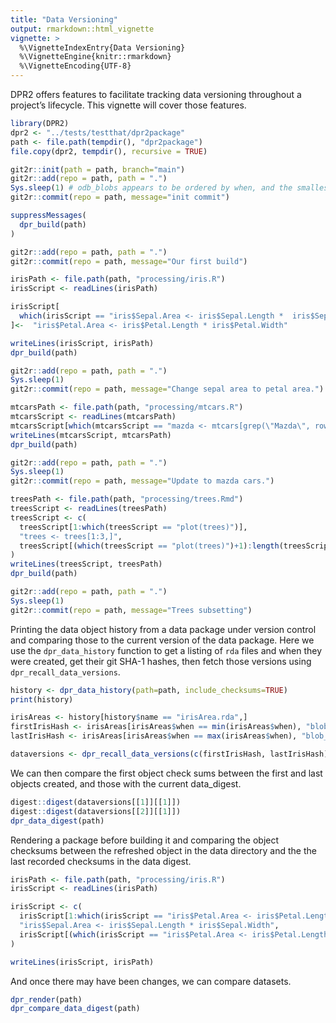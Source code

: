 ```yaml
---
title: "Data Versioning"
output: rmarkdown::html_vignette
vignette: >
  %\VignetteIndexEntry{Data Versioning}
  %\VignetteEngine{knitr::rmarkdown}
  %\VignetteEncoding{UTF-8}
---
```


DPR2 offers features to facilitate tracking data versioning throughout a project's lifecycle. This vignette will cover those features.

```r

library(DPR2)
dpr2 <- "../tests/testthat/dpr2package"
path <- file.path(tempdir(), "dpr2package")
file.copy(dpr2, tempdir(), recursive = TRUE)

git2r::init(path = path, branch="main")
git2r::add(repo = path, path = ".")
Sys.sleep(1) # odb_blobs appears to be ordered by when, and the smallest unit is 1 sec, adding pauses to get correct sorting
git2r::commit(repo = path, message="init commit")

suppressMessages(
  dpr_build(path)
)

git2r::add(repo = path, path = ".")
git2r::commit(repo = path, message="Our first build")

irisPath <- file.path(path, "processing/iris.R")
irisScript <- readLines(irisPath)

irisScript[
  which(irisScript == "iris$Sepal.Area <- iris$Sepal.Length *  iris$Sepal.Width")
]<-  "iris$Petal.Area <- iris$Petal.Length * iris$Petal.Width"

writeLines(irisScript, irisPath)
dpr_build(path)

git2r::add(repo = path, path = ".")
Sys.sleep(1)
git2r::commit(repo = path, message="Change sepal area to petal area.")

mtcarsPath <- file.path(path, "processing/mtcars.R")
mtcarsScript <- readLines(mtcarsPath)
mtcarsScript[which(mtcarsScript == "mazda <- mtcars[grep(\"Mazda\", row.names(mtcars)),]")] <- "mazda <- mtcars[grep(\"Mazda\", row.names(mtcars)),][1]"
writeLines(mtcarsScript, mtcarsPath)
dpr_build(path)

git2r::add(repo = path, path = ".")
Sys.sleep(1)
git2r::commit(repo = path, message="Update to mazda cars.")

treesPath <- file.path(path, "processing/trees.Rmd")
treesScript <- readLines(treesPath)
treesScript <- c(
  treesScript[1:which(treesScript == "plot(trees)")],
  "trees <- trees[1:3,]",
  treesScript[(which(treesScript == "plot(trees)")+1):length(treesScript)]
)
writeLines(treesScript, treesPath)
dpr_build(path)

git2r::add(repo = path, path = ".")
Sys.sleep(1)
git2r::commit(repo = path, message="Trees subsetting")

```

Printing the data object history from a data package under version control and comparing those to the current version of the data package. Here we use the `dpr_data_history` function to get a listing of `rda` files and when they were created, get their git SHA-1 hashes, then fetch those versions using `dpr_recall_data_versions`.

```r

history <- dpr_data_history(path=path, include_checksums=TRUE)
print(history)

irisAreas <- history[history$name == "irisArea.rda",]
firstIrisHash <- irisAreas[irisAreas$when == min(irisAreas$when), "blob_git_sha1"]
lastIrisHash <- irisAreas[irisAreas$when == max(irisAreas$when), "blob_git_sha1"]

dataversions <- dpr_recall_data_versions(c(firstIrisHash, lastIrisHash), path)

```

We can then compare the first object check sums between the first and last objects created, and those with the current data_digest. 

```r

digest::digest(dataversions[[1]][[1]])
digest::digest(dataversions[[2]][[1]])
dpr_data_digest(path)

```

Rendering a package before building it and comparing the object checksums between the refreshed object in the data directory and the the last recorded checksums in the data digest.

```r

irisPath <- file.path(path, "processing/iris.R")
irisScript <- readLines(irisPath)

irisScript <- c(
  irisScript[1:which(irisScript == "iris$Petal.Area <- iris$Petal.Length * iris$Petal.Width")],
  "iris$Sepal.Area <- iris$Sepal.Length * iris$Sepal.Width",
  irisScript[(which(irisScript == "iris$Petal.Area <- iris$Petal.Length * iris$Petal.Width") + 1): length(irisScript)]
)

writeLines(irisScript, irisPath)

```

And once there may have been changes, we can compare datasets.

```r

dpr_render(path)
dpr_compare_data_digest(path)

```

